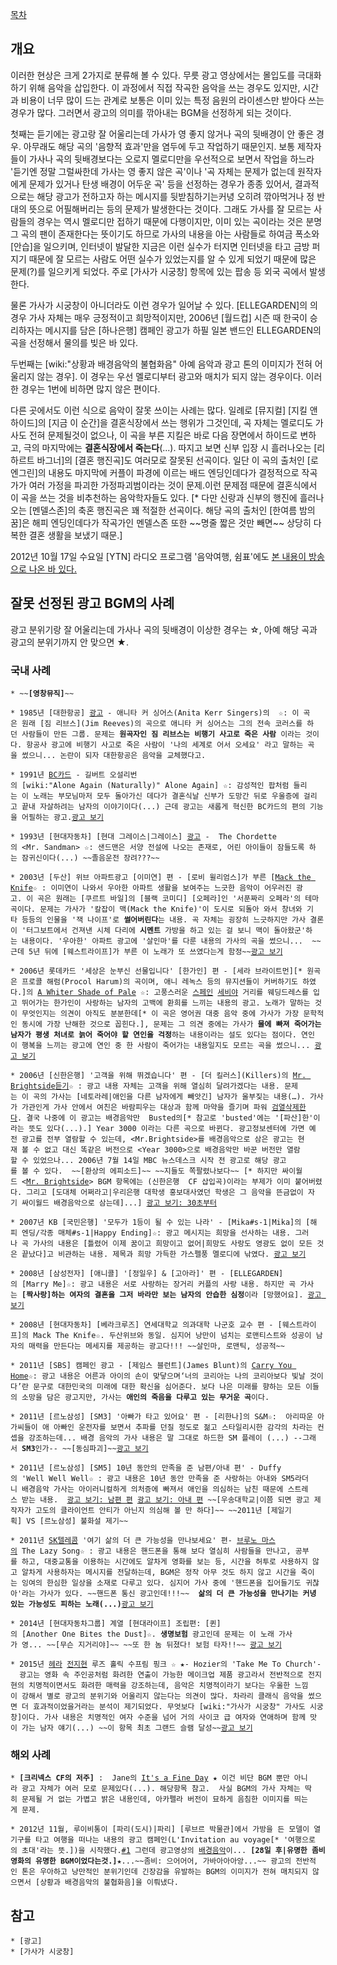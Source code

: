 [[목차]]

== 개요 ==

이러한 현상은 크게 2가지로 분류해 볼 수 있다. 무릇 광고 영상에서는 몰입도를 극대화하기 위해 음악을 삽입한다. 이 과정에서 직접 작곡한 음악을 쓰는 경우도 있지만, 시간과 비용이 너무 많이 드는 관계로 보통은 이미 있는 특정 음원의 라이센스만 받아다 쓰는 경우가 많다. 그러면서 광고의 의미를 깎아내는 BGM을 선정하게 되는 것이다. 

첫째는 듣기에는 광고랑 잘 어울리는데 가사가 영 좋지 않거나 곡의 뒷배경이 안 좋은 경우. 아무래도 해당 곡의 '음향적 효과'만을 염두에 두고 작업하기 때문인지. 보통 제작자들이 가사나 곡의 뒷배경보다는 오로지 멜로디만을 우선적으로 보면서 작업을 하느라 '듣기엔 정말 그럴싸한데 가사는 영 좋지 않은 곡'이나 '곡 자체는 문제가 없는데 원작자에게 문제가 있거나 탄생 배경이 어두운 곡' 등을 선정하는 경우가 종종 있어서, 결과적으로는 해당 광고가 전하고자 하는 메시지를 뒷받침하기는커녕 오히려 깎아먹거나 정 반대의 뜻으로 어필해버리는 등의 문제가 발생한다는 것이다. 그래도 가사를 잘 모르는 사람들의 경우는 역시 멜로디만 접하기 때문에 다행이지만, 이미 있는 곡이라는 것은 분명 그 곡의 팬이 존재한다는 뜻이기도 하므로 가사의 내용을 아는 사람들로 하여금 폭소와 [안습]을 일으키며, 인터넷이 발달한 지금은 이런 실수가 터지면 인터넷을 타고 금방 퍼지기 때문에 잘 모르는 사람도 어떤 실수가 있었는지를 알 수 있게 되었기 때문에 많은 문제(?)를 일으키게 되었다. 주로 [가사가 시궁창] 항목에 있는 팝송 등 외국 곡에서 발생한다. 

물론 가사가 시궁창이 아니더라도 이런 경우가 일어날 수 있다. [ELLEGARDEN]의 <Make A Wish>의 경우 가사 자체는 매우 긍정적이고 희망적이지만, 2006년 [월드컵] 시즌 때 한국이 승리하자는 메시지를 담은 [하나은행] 캠페인 광고가 하필 일본 밴드인 ELLEGARDEN의 곡을 선정해서 물의를 빚은 바 있다.

두번째는 [wiki:"상황과 배경음악의 불협화음" 아예 음악과 광고 톤의 이미지가 전혀 어울리지 않는 경우]. 이 경우는 우선 멜로디부터 광고와 매치가 되지 않는 경우이다. 이러한 경우는 1번에  비하면 많지 않은 편이다. 


다른 곳에서도 이런 식으로 음악이 잘못 쓰이는 사례는 많다. 일례로 [뮤지컬] [지킬 앤 하이드]의 [지금 이 순간]을 결혼식장에서 쓰는 행위가 그것인데, 곡 자체는 멜로디도 가사도 전혀 문제될것이 없으나, 이 곡을 부른 지킬은 바로 다음 장면에서 하이드로 변하고, 극의 마지막에는 '''결혼식장에서 죽는다'''(...). 따지고 보면 신부 입장 시 흘러나오는 [리하르트 바그너]의 [결혼 행진곡]도 여러모로 잘못된 선곡이다. 일단 이 곡의 출처인 [로엔그린]의 내용도 마지막에 커플이 파경에 이르는 배드 엔딩인데다가 결정적으로 작곡가가 여러 가정을 파괴한 가정파괴범이라는 것이 문제.이런 문제점 때문에 결혼식에서 이 곡을 쓰는 것을 비추천하는 음악학자들도 있다. [* 다만 신랑과 신부의 행진에 흘러나오는 [멘델스존]의 축혼 행진곡은 꽤 적절한 선곡이다. 해당 곡의 출처인 [한여름 밤의 꿈]은 해피 엔딩인데다가 작곡가인 멘델스존 또한 ~~명줄 짧은 것만 빼면~~ 상당히 다복한 결혼 생활을 보냈기 때문.]

2012년 10월 17일 수요일 [YTN] 라디오 프로그램 '음악여행, 쉼표'에도 
[http://radio.ytn.co.kr/program/?f=2&id=21500&s_mcd=0300&s_hcd=01 본 내용이 방송으로 나온 바 있다.]


== 잘못 선정된 광고 BGM의 사례 ==
광고 분위기랑 잘 어울리는데 가사나 곡의 뒷배경이 이상한 경우는 ☆, 아예 해당 곡과 광고의 분위기까지 안 맞으면  ★.

=== 국내 사례 === 

 * ~~'''[영창뮤직]'''~~


 * 1985년 [대한항공] [https://youtu.be/8nRSMw0BcxE4 광고] - 애니타 커 싱어스(Anita Kerr Singers)의 <Welcome To My World> ☆: 이 곡은 원래 [짐 리브스](Jim Reeves)의 곡으로 애니타 커 싱어스는 그의 전속 코러스를 하던 사람들이 만든 그룹. 문제는 '''원곡자인 짐 리브스는 비행기 사고로 죽은 사람''' 이라는 것이다. 항공사 광고에 비행기 사고로 죽은 사람이 '나의 세계로 어서 오세요' 라고 말하는 곡을 썼으니... 논란이 되자 대한항공은 음악을 교체했다고.

 * 1991년 [[BC카드]] - 길버트 오설리번의 [wiki:"Alone Again (Naturally)" Alone Again] ☆: 감성적인 팝처럼 들리는 이 노래는 부모님마저 모두 돌아가신 데다가 결혼식날 신부가 도망간 뒤로 우울증에 걸리고 끝내 자살하려는 남자의 이야기이다(...) 근데 광고는 새롭게 혁신한 BC카드의 편의 기능을 어필하는 광고.[http://blog.naver.com/hipard/70017070528 광고 보기]

 * 1993년 [현대자동차] [현대 그레이스|그레이스] [https://youtu.be/U46eSOAxZ3w 광고] -  The Chordette의 <Mr. Sandman> ☆: 샌드맨은 서양 전설에 나오는 존재로, 어린 아이들이 잠들도록 하는 잠귀신이다(...) ~~졸음운전 장려???~~ 

 * 2003년 [두산] 위브 아파트광고 [이미연] 편 - [로비 윌리엄스]가 부른 [[https://youtu.be/watch?v=XpkCazstUhM Mack the Knife]☆ : 이미연이 나와서 우아한 아파트 생활을 보여주는 느긋한 음악이 어우러진 광고. 이 곡은 원래는 [쿠르트 바일]의 [블랙 코미디] [오페라]인 '서푼짜리 오페라'의 테마곡이다. 문제는 가사가 '칼잡이 맥(Mack the Knife)'이 도시로 되돌아 와서 창녀와 기타 등등의 인물을 '잭 나이프'로 '''썰어버린다'''는 내용. 곡 자체는 굉장히 느긋하지만 가사 결론이 '터그보트에서 건져낸 시체 다리에 '''시멘트''' 가방을 하고 있는 걸 보니 맥이 돌아왔군'하는 내용이다. '우아한' 아파트 광고에 '살인마'를 다룬 내용의 가사의 곡을 썼으니...  ~~근데 5년 뒤에 [웨스트라이프]가 부른 이 노래가 또 쓰였다는게 함정~~[http://www.adic.co.kr/gate/video/show.hjsp?id=I103566 광고 보기] 

 * 2006년 롯데카드 '세상은 눈부신 선물입니다' [한가인] 편 - [세라 브라이트먼][* 원곡은 프로콜 해럼(Procol Harum)의 곡이며, 애니 레녹스 등의 뮤지션들이 커버하기도 하였다.]의 [https://youtu.be/watch?v=MyYAegLgqdI A Whiter Shade of Pale] ☆: 고풍스러운 [[스페인]] [[세비야]] 거리를 웨딩드레스를 입고 뛰어가는 한가인이 사랑하는 남자의 고백에 환희를 느끼는 내용의 광고. 노래가 말하는 것이 무엇인지는 의견이 아직도 분분한데[* 이 곡은 영어권 대중 음악 중에 가사가 가장 문학적인 동시에 가장 난해한 것으로 꼽힌다.], 문제는 그 의견 중에는 가사가 '''물에 빠져 죽어가는 남자가 평생 처녀로 늙어 죽어야 할 연인을 걱정'''하는 내용이라는 설도 있다는 점이다. 연인이 행복을 느끼는 광고에 연인 중 한 사람이 죽어가는 내용일지도 모르는 곡을 썼으니... [https://www.youtube.com/watch?v=1wuKeCMeBSU 광고 보기]

 * 2006년 [신한은행] '고객을 위해 뛰겠습니다' 편 - [더 킬러스](Killers)의 [[Mr. Brightside]][https://youtu.be/gGdGFtwCNBE 듣기]☆ : 광고 내용 자체는 고객을 위해 열심히 달려가겠다는 내용. 문제는 이 곡의 가사는 [네토라레|애인을 다른 남자에게 빼앗긴] 남자가 울부짖는 내용(…). 가사가 가관인게 가사 안에서 여친은 바람피우는 대상과 함께 마약을 즐기며 파워 [[검열삭제]]한다. 결국 나중에 이 광고는 배경음악만  Busted의[* 참고로 'busted'에는 '[파산]한'이라는 뜻도 있다(...).] Year 3000 이라는 다른 곡으로 바뀐다. 광고정보센터에 가면 예전 광고를 전부 열람할 수 있는데, <Mr.Brightside>를 배경음악으로 삼은 광고는 현재 볼 수 없고 대신 똑같은 버전으로 <Year 3000>으로 배경음악만 바꾼 버전만 열람할 수 있었으나... 2006년 7월 14일 MBC 뉴스데스크 시작 전 광고로 해당 광고를 볼 수 있다.  ~~[환상의 에피소드]~~ ~~지들도 쪽팔렸나보다~~ [* 하지만 싸이월드 <[[Mr. Brightside]]> BGM 항목에는 (신한은행  CF 삽입곡)이라는 부제가 이미 붙어버렸다. 그리고 [도대체 어쩌라고|우리은행 대학생 홍보대사였던 학생은 그 음악을 뜬금없이 자기 싸이월드 배경음악으로 삼는데]...] [https://youtu.be/wyS0iKmj970 광고 보기: 30초부터] 

 * 2007년 KB [국민은행] '모두가 1등이 될 수 있는 나라' - [Mika#s-1|Mika]의 [해피 엔딩/각종 매체#s-1|Happy Ending]☆: 광고 메시지는 희망을 선사하는 내용. 그러나 곡 가사의 내용은 [틀렸어 이제 꿈이고 희망이고 없어|희망도 사랑도 영광도 없이 모든 것은 끝났다]고 비관하는 내용. 제목과 희망 가득한 가스펠풍 멜로디에 낚였다. [https://youtu.be/Yf3LlyjbYPg 광고 보기]

 * 2008년 [삼성전자] [애니콜] '[정일우] & [고아라]' 편 - [ELLEGARDEN]의 [Marry Me]☆: 광고 내용은 서로 사랑하는 장거리 커플의 사랑 내용. 하지만 곡 가사는 '''[짝사랑]하는 여자의 결혼을 그저 바라만 보는 남자의 안습한 심정'''이라 [망했어요]. [https://youtu.be/cPE2fLSHyTU 광고 보기]

 * 2008년 [현대자동차] [베라크루즈] 연세대학교 의과대학 나군호 교수 편 - [웨스트라이프]의 Mack The Knife☆. 두산위브와 동일. 심지어 낭만이 넘치는 로맨티스트와 성공이 남자의 매력을 만든다는 메세지를 제공하는 광고다!!! ~~살인마, 로맨틱, 성공적~~

 * 2011년 [SBS] 캠페인 광고 - [제임스 블런트](James Blunt)의 [https://youtu.be/2IFF9yu5i3k Carry You Home]☆: 광고 내용은 어른과 아이의 손이 맞닿으며‘너의 코리아는 나의 코리아보다 빛날 것이다’란 문구로 대한민국의 미래에 대한 확신을 심어준다. 보다 나은 미래를 향하는 모든 이들의 소망을 담은 광고지만, 가사는 '''애인의 죽음을 다루고 있는 무거운 곡'''이다. 

 * 2011년 [르노삼성] [SM3] '아빠가 타고 있어요' 편 - [리한나]의 S&M☆:  아리따운 아가씨들이 애 아빠인 운전자를 보면서 추파를 던질 정도로 젊고 스타일리시한 감각의 차라는 컨셉을 강조하는데... 배경 음악의 가사 내용은 말 그대로 하드한 SM 플레이 (...) --그래서 '''SM3'''인가-- ~~[동심파괴]~~[https://youtu.be/HZUVDzu20Lo 광고 보기]

 * 2011년 [르노삼성] [SM5] 10년 동안의 만족을 준 남편/아내 편' - Duffy의 'Well Well Well☆ : 광고 내용은 10년 동안 만족을 준 사랑하는 아내와 SM5라더니 배경음악 가사는 아이러니컬하게 의처증에 빠져서 애인을 의심하는 남친 때문에 스트레스 받는 내용.  [https://www.youtube.com/watch?v=QrWcpmbaX8o 광고 보기: 남편 편] [https://www.youtube.com/watch?v=USn4KyD2iSM 광고 보기: 아내 편] ~~[우송대학교|이쯤 되면 광고 제작자가 고도의 클라이언트 안티가 아닌지 의심해 볼 만 하다]~~ ~~2011년 [제일기획] VS [르노삼성] 불화설 제기~~

 * 2011년 [[SK텔레콤]] '여기 삶의 더 큰 가능성을 만나보세요' 편- [[브루노 마스]]의 The Lazy Song☆ : 광고 내용은 핸드폰을 통해 보다 열심히 사람들을 만나고, 공부를 하고, 대중교통을 이용하는 시간에도 알차게 영화를 보는 등, 시간을 허투로 사용하지 않고 알차게 사용하자는 메시지를 전달하는데, BGM은 정작 아무 것도 하지 않고 시간을 죽이는 잉여의 한심한 일상을 소재로 다루고 있다. 심지어 가사 중에 '핸드폰을 집어들기도 귀찮아'라는 가사가 있다. ~~핸드폰 통신 광고인데!!!~~  '''삶의 더 큰 가능성을 만나기는 커녕 있는 가능성도 피하는 노래(...)'''[https://www.youtube.com/watch?v=0x65IzG2JOk 광고 보기]

 * 2014년 [현대자동차그룹] 계열 [현대라이프] 조립편: [퀸]의 [Another One Bites the Dust]☆. '''생명보험''' 광고인데 문제는 이 노래 가사가 영... ~~[무슨 지거리야]~~ ~~또 한 놈 뒤졌다! 보험 타자!!~~ [https://youtu.be/8kOLG9Kv6og 광고 보기]

 * 2015년 [[헤라]] [[전지현]] 루즈 홀릭 수프림 핑크 ☆ ★- Hozier의 'Take Me To Church'-  광고는 영화 속 주인공처럼 화려한 연출이 가능한 메이크업 제품 광고라서 전반적으로 전지현의 치명적이면서도 화려한 매력을 강조하는데, 음악은 치명적이라기 보다는 우울한 느낌이 강해서 별로 광고의 분위기와 어울리지 않는다는 의견이 많다. 차라리 클래식 음악을 썼으면 더 효과적이었을거라는 분석이 제기되었다. 무엇보다 [wiki:"가사가 시궁창" 가사도 시궁창]이다. 가사 내용은 치명적인 여자 수준을 넘어 거의 사이코 급 여자와 연애하며 함께 맛이 가는 남자 얘기(...) ~~이 항목 최초 그랜드 슬램 달성~~[https://www.youtube.com/watch?v=CdqQYDw8fyw 광고 보기]


=== 해외 사례 ===

 * '''[크리넥스 CF의 저주]''' :  Jane의 [[It's a Fine Day]] ★ 이건 비단 BGM 뿐만 아니라 광고 자체가 여러 모로 문제있다(...). 해당항목 참고.  사실 BGM의 가사 자체는 딱히 문제될 거 없는 가볍고 밝은 내용인데, 아카펠라 버전이 묘하게 음침한 이미지를 띄는게 문제. 

 * 2012년 11월, 루이비통이 [파리(도시)|파리] [루브르 박물관]에서 가방을 든 모델이 열기구를 타고 여행을 떠나는 내용의 광고 캠페인(L'Invitation au voyage[* '여행으로의 초대'라는 뜻.])을 시작했다.[https://youtu.be/0-JgJGU5wXo #1] 그런데 광고영상의 [https://youtu.be/ST2H8FWDvEA 배경음악]이... '''[28일 후|유명한 좀비영화의 유명한 BGM이었다는것.]'''★...~~좀비: 으어어어, 가바아아아앙...~~ 광고의 전반적인 톤은 우아하고 낭만적인 분위기인데 긴장감을 유발하는 BGM의 이미지가 전혀 매치되지 않으면서 [상황과 배경음악의 불협화음]을 이뤄냈다. 


== 참고 ==
 * [광고]
 * [가사가 시궁창]
